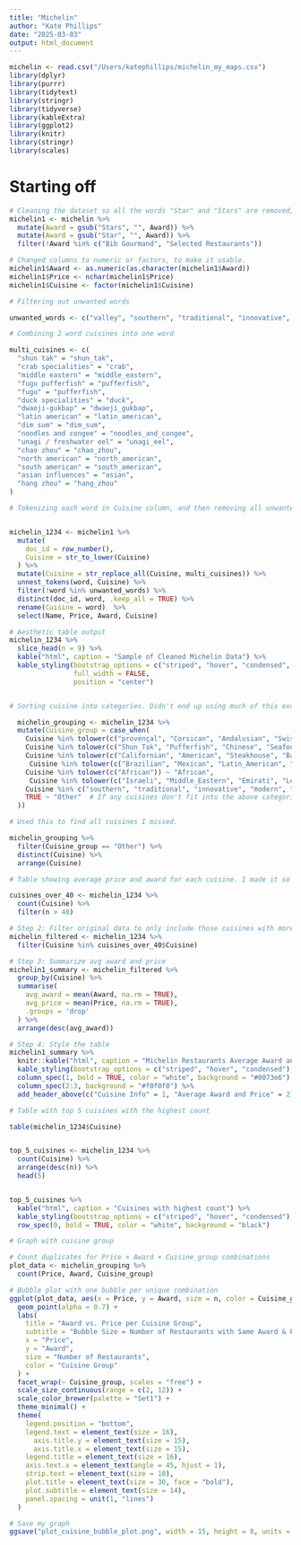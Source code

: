 ```yaml
---
title: "Michelin"
author: "Kate Phillips"
date: "2025-03-03"
output: html_document
---
```


```r
michelin <- read.csv("/Users/katephillips/michelin_my_maps.csv")
library(dplyr)
library(purrr)
library(tidytext)
library(stringr)
library(tidyverse)
library(kableExtra)
library(ggplot2)
library(knitr)
library(stringr)
library(scales)

```

# Starting off
```r

# Cleaning the dataset so all the words "Star" and "Stars" are removed, so Michelin Star column is now a single number. I also removed "Bib Gourmand" and "Selected Restaurants" from the data set since they're not useful. 
michelin1 <- michelin %>%
  mutate(Award = gsub("Stars", "", Award)) %>%
  mutate(Award = gsub("Star", "", Award)) %>%
  filter(!Award %in% c("Bib Gourmand", "Selected Restaurants"))

# Changed columns to numeric or factors, to make it usable. 
michelin1$Award <- as.numeric(as.character(michelin1$Award))
michelin1$Price <- nchar(michelin1$Price)
michelin1$Cuisine <- factor(michelin1$Cuisine)


```


```r

# Filtering out unwanted words

unwanted_words <- c("valley", "southern", "traditional", "innovative", "modern", "creative", "cuisine", "contemporary", "seasonal", "country", "cooking", "classic", "international", "fusion", "sharing", "organic", "vegan", "vegetarian", "street", "food", "western", "farm", "to", "table", "and", "regional", "world", "crab", "specialties", "the", "from", "beef", "grills", "home", "influences", "roast", "meats", "marches", "north")

# Combining 2 word cuisines into one word

multi_cuisines <- c(
  "shun tak" = "shun_tak",
  "crab specialities" = "crab",
  "middle eastern" = "middle_eastern",
  "fugu pufferfish" = "pufferfish",
  "fugu" = "pufferfish",
  "duck specialities" = "duck", 
  "dwaeji-gukbap" = "dwaeji_gukbap",
  "latin american" = "latin_american",
  "dim sum" = "dim_sum",
  "noodles and congee" = "noodles_and_congee",
  "unagi / freshwater eel" = "unagi_eel",
  "chao zhou" = "chao_zhou",
  "north american" = "north_american",
  "south american" = "south_american",
  "asian influences" = "asian",
  "hang zhou" = "hang_zhou"
)

# Tokenizing each word in Cuisine column, and then removing all unwanted words. Also made sure that any repeat words were removed (korean, korean, contemporary). I chose to only view 4 columns: name, price, award, cuisine. 


michelin_1234 <- michelin1 %>%
  mutate(
    doc_id = row_number(),
    Cuisine = str_to_lower(Cuisine)  
  ) %>%
  mutate(Cuisine = str_replace_all(Cuisine, multi_cuisines)) %>%
  unnest_tokens(word, Cuisine) %>%  
  filter(!word %in% unwanted_words) %>% 
  distinct(doc_id, word, .keep_all = TRUE) %>% 
  rename(Cuisine = word)  %>%
  select(Name, Price, Award, Cuisine)

# Aesthetic table output
michelin_1234 %>%
  slice_head(n = 9) %>%
  kable("html", caption = "Sample of Cleaned Michelin Data") %>%
  kable_styling(bootstrap_options = c("striped", "hover", "condensed", "responsive"), 
                full_width = FALSE, 
                position = "center")



```


```r


# Sorting cuisine into categories. Didn't end up using much of this except for "Other" and "Misc" so I'm able to filter them out. I filtered all the "Other" cuisines to find the ones I had missed. I incorporatated them all so now no "Other" cuisines remain.

  michelin_grouping <- michelin_1234 %>%
  mutate(Cuisine_group = case_when(
    Cuisine %in% tolower(c("provençal", "Corsican", "Andalusian", "Swiss", "Aosta", "Sardinian", "Venetian", "Lazio", "Romagna", "Lombardian", "Danish", "Galician", "Umbrian", "Norwegian", "Belgian", "Alsatian", "Italian", "French", "British", "Asturian", "Alpine", "Mediterranean", "Portuguese", "Turkish", "Greek", "Hungarian", "Scandinavian", "Catalan", "Castilian", "Tuscan", "Sicilian", "Piedmontese", "Spanish", "Spanish Contemporary", "Swedish", "German", "Irish", "Austrian", "European", "Basque", "Croatian", "Apulian", "Emilian", "Ligurian", "Abruzzo", "Campanian", "Calabrian", "Russian")) ~ "European",
    Cuisine %in% tolower(c("Shun_Tak", "Pufferfish", "Chinese", "Seafood", "Sushi", "Noodles", "Japanese", "Korean", "Naengmyeon", "Gomtang", "Dwaeji_gukbap", "Southern Thai", "Thai", "Chao_Zhou", "Taizhou", "Taiwanese", "Singaporean", "Asian", "Cantonese", "Indian", "Malaysian", "Tempura", "Beijing", "Shandong", "Sichuan", "Hunanese", "Huaiyang", "Yakitori", "Dumplings", "Filipino", "Fujian", "Dim_Sum", "Teochew", "Vietnamese", "Teppanyaki", "Hang_Zhou", "Duck", "Dongbei", "Unagi_Eel", "Noodles_and_Congee", "Peranakan", "Ningbo", "Shojin", "Jiangzhe", "shanghainese", "zhejiang")) ~ "Asian",
    Cuisine %in% tolower(c("Californian", "American", "Steakhouse", "Barbecue", "North_American")) ~ "American",
     Cuisine %in% tolower(c("Brazilian", "Mexican", "Latin_American", "Colombian", "Peruvian", "South_American")) ~ "Latin",
    Cuisine %in% tolower(c("African")) ~ "African",
     Cuisine %in% tolower(c("Israeli", "Middle_Eastern", "Emirati", "Lebanese", "Pakistani")) ~ "Middle East",
    Cuisine %in% c("southern", "traditional", "innovative", "modern", "creative", "cuisine", "contemporary", "seasonal", "country", "cooking", "classic", "international", "fusion", "sharing", "organic", "vegan", "vegetarian", "street", "food", "western", "farm", "to", "table", "and", "regional", "world", "crab", "specialties", "the", "from", "beef", "grills", "home", "influences", "roast", "meats", "marches", "north", "valley") ~ "Misc",
    TRUE ~ "Other"  # If any cuisines don't fit into the above categories
  ))        

# Used this to find all cuisines I missed.

michelin_grouping %>%
  filter(Cuisine_group == "Other") %>%
  distinct(Cuisine) %>%
  arrange(Cuisine)
```


```r
# Table showing average price and award for each cuisine. I made it so highest award is at the top, so we can see what cuisine has the highest avg award

cuisines_over_40 <- michelin_1234 %>%
  count(Cuisine) %>%
  filter(n > 40)

# Step 2: Filter original data to only include those cuisines with more than 4 occurrences
michelin_filtered <- michelin_1234 %>%
  filter(Cuisine %in% cuisines_over_40$Cuisine)

# Step 3: Summarize avg award and price
michelin1_summary <- michelin_filtered %>%
  group_by(Cuisine) %>%
  summarise(
    avg_award = mean(Award, na.rm = TRUE),
    avg_price = mean(Price, na.rm = TRUE),
    .groups = 'drop'
  ) %>%
  arrange(desc(avg_award))

# Step 4: Style the table
michelin1_summary %>%
  knitr::kable("html", caption = "Michelin Restaurants Average Award and Price (Only Cuisines with >40 Restaurants)") %>%
  kable_styling(bootstrap_options = c("striped", "hover", "condensed"), full_width = FALSE) %>%
  column_spec(1, bold = TRUE, color = "white", background = "#0073e6") %>%
  column_spec(2:3, background = "#f0f0f0") %>%
  add_header_above(c("Cuisine Info" = 1, "Average Award and Price" = 2))

```


```r

# Table with top 5 cuisines with the highest count 

table(michelin_1234$Cuisine) 


top_5_cuisines <- michelin_1234 %>%
  count(Cuisine) %>%  
  arrange(desc(n)) %>% 
  head(5) 


top_5_cuisines %>%
  kable("html", caption = "Cuisines with highest count") %>%  
  kable_styling(bootstrap_options = c("striped", "hover", "condensed"), full_width = FALSE) %>% 
  row_spec(0, bold = TRUE, color = "white", background = "black")   


```





```r
# Graph with cuisine group 

# Count duplicates for Price × Award × Cuisine_group combinations
plot_data <- michelin_grouping %>%
  count(Price, Award, Cuisine_group)

# Bubble plot with one bubble per unique combination
ggplot(plot_data, aes(x = Price, y = Award, size = n, color = Cuisine_group)) +
  geom_point(alpha = 0.7) +
  labs(
    title = "Award vs. Price per Cuisine Group",
    subtitle = "Bubble Size = Number of Restaurants with Same Award & Price",
    x = "Price",
    y = "Award",
    size = "Number of Restaurants",
    color = "Cuisine Group"
  ) +
  facet_wrap(~ Cuisine_group, scales = "free") +
  scale_size_continuous(range = c(2, 12)) +
  scale_color_brewer(palette = "Set1") +
  theme_minimal() +
  theme(
    legend.position = "bottom",
    legend.text = element_text(size = 16),
      axis.title.y = element_text(size = 15),
      axis.title.x = element_text(size = 15),
    legend.title = element_text(size = 16),
    axis.text.x = element_text(angle = 45, hjust = 1),
    strip.text = element_text(size = 18),
    plot.title = element_text(size = 30, face = "bold"),
    plot.subtitle = element_text(size = 14),
    panel.spacing = unit(1, "lines")
  )

# Save my graph
ggsave("plot_cuisine_bubble_plot.png", width = 15, height = 8, units = "in", bg = "white")



```

